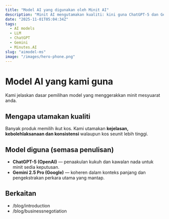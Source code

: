 ```yaml
---
title: "Model AI yang digunakan oleh Minit AI"
description: "Minit AI mengutamakan kualiti: kini guna ChatGPT-5 dan Gemini 2.5 Pro."
date: "2025-11-01T05:04:34Z"
tags:
  - AI models
  - LLM
  - ChatGPT
  - Gemini
  - Minutes.AI
slug: "aimodel-ms"
image: "/images/hero-phone.png"
---
```


# Model AI yang kami guna

Kami jelaskan dasar pemilihan model yang menggerakkan minit mesyuarat anda.

## Mengapa utamakan kualiti
Banyak produk memilih ikut kos. Kami utamakan **kejelasan, kebolehlaksanaan dan konsistensi** walaupun kos seunit lebih tinggi.

## Model diguna (semasa penulisan)
- **ChatGPT-5 (OpenAI)** — penaakulan kukuh dan kawalan nada untuk minit sedia keputusan.
- **Gemini 2.5 Pro (Google)** — koheren dalam konteks panjang dan pengekstrakan perkara utama yang mantap.

## Berkaitan
- /blog/introduction
- /blog/businessnegotiation
